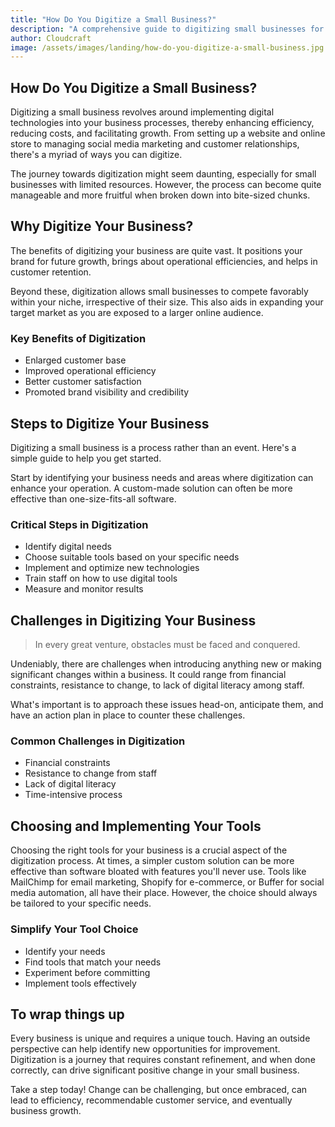 ```yaml
---
title: "How Do You Digitize a Small Business?"
description: "A comprehensive guide to digitizing small businesses for increased efficiency and growth."
author: Cloudcraft
image: /assets/images/landing/how-do-you-digitize-a-small-business.jpg
---
```


## How Do You Digitize a Small Business?

Digitizing a small business revolves around implementing digital technologies into your business processes, thereby enhancing efficiency, reducing costs, and facilitating growth. From setting up a website and online store to managing social media marketing and customer relationships, there's a myriad of ways you can digitize. 

The journey towards digitization might seem daunting, especially for small businesses with limited resources. However, the process can become quite manageable and more fruitful when broken down into bite-sized chunks.

<ServicesBlurb />

## Why Digitize Your Business?

The benefits of digitizing your business are quite vast. It positions your brand for future growth, brings about operational efficiencies, and helps in customer retention. 

Beyond these, digitization allows small businesses to compete favorably within your niche, irrespective of their size. This also aids in expanding your target market as you are exposed to a larger online audience.

### Key Benefits of Digitization 

* Enlarged customer base
* Improved operational efficiency
* Better customer satisfaction
* Promoted brand visibility and credibility

## Steps to Digitize Your Business

Digitizing a small business is a process rather than an event. Here's a simple guide to help you get started.

Start by identifying your business needs and areas where digitization can enhance your operation. A custom-made solution can often be more effective than one-size-fits-all software. 

### Critical Steps in Digitization 

* Identify digital needs
* Choose suitable tools based on your specific needs
* Implement and optimize new technologies
* Train staff on how to use digital tools 
* Measure and monitor results 

<GetStartedBlurb />

## Challenges in Digitizing Your Business 

<blockquote>In every great venture, obstacles must be faced and conquered.</blockquote>

Undeniably, there are challenges when introducing anything new or making significant changes within a business. It could range from financial constraints, resistance to change, to lack of digital literacy among staff. 

What's important is to approach these issues head-on, anticipate them, and have an action plan in place to counter these challenges.

### Common Challenges in Digitization 

* Financial constraints 
* Resistance to change from staff 
* Lack of digital literacy 
* Time-intensive process 

## Choosing and Implementing Your Tools 

Choosing the right tools for your business is a crucial aspect of the digitization process. At times, a simpler custom solution can be more effective than software bloated with features you'll never use. Tools like MailChimp for email marketing, Shopify for e-commerce, or Buffer for social media automation, all have their place. However, the choice should always be tailored to your specific needs.

### Simplify Your Tool Choice

* Identify your needs 
* Find tools that match your needs
* Experiment before committing
* Implement tools effectively

## To wrap things up

Every business is unique and requires a unique touch. Having an outside perspective can help identify new opportunities for improvement. Digitization is a journey that requires constant refinement, and when done correctly, can drive significant positive change in your small business. 

Take a step today! Change can be challenging, but once embraced, can lead to efficiency, recommendable customer service, and eventually business growth.